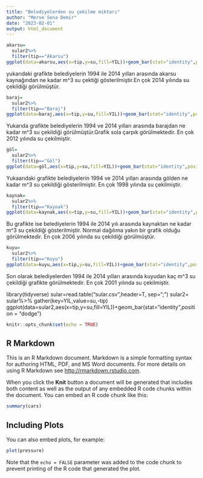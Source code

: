 ---
title: "Belediyelerden su çekilme miktarı"
author: "Merve Sena Demir"
date: "2023-02-01"
output: html_document
---
```{r}
akarsu=
  sular2%>%
  filter(tip=="Akarsu")  
ggplot(data=akarsu,aes(x=tip,y=su,fill=YIL))+geom_bar(stat="identity",position = "dodge")
```
yukarıdaki grafikte belediyelerin 1994 ile 2014 yılları arasında akarsu kaynağından ne kadar m^3 su çektiği gösterilmiştir.En çok 2014 yılında su çekildiği görülmüştür.

```{r}
baraj=
  sular2%>%
  filter(tip=="Baraj")  
ggplot(data=baraj,aes(x=tip,y=su,fill=YIL))+geom_bar(stat="identity",position = "dodge")
```
Yukarıda grafikte belediyelerin 1994 ve 2014 yılları arasında barajdan ne kadar m^3 su çekildiği görülmüştür.Grafik sola çarpık görülmektedir. En çok 2012 yılında su çekilmiştir.

```{r}
göl=
  sular2%>%
  filter(tip=="Göl")  
ggplot(data=göl,aes(x=tip,y=su,fill=YIL))+geom_bar(stat="identity",position = "dodge")
```
 Yukaarıdaki grafikte belediyelerin 1994 ve 2014 yılları arasında gölden ne kadar m^3 su çekildiği gösterilmiştir. En çok 1998 yılında su çekilmiştir.
 
```{r}
kaynak=
  sular2%>%
  filter(tip=="Kaynak")  
ggplot(data=kaynak,aes(x=tip,y=su,fill=YIL))+geom_bar(stat="identity",position = "dodge")
```
 Bu grafikte ise belediyelerin 1994 ile 2014 yılı arasında kaynaktan ne kadar m^3 su çekildiği gösterilmiştir. Normal dağılıma yakın bir grafik olduğu görülmektedir. En çok 2006 yılında su çekildiği görülmüştür.
 
```{r}
kuyu=
  sular2%>%
  filter(tip=="Kuyu")  
ggplot(data=kuyu,aes(x=tip,y=su,fill=YIL))+geom_bar(stat="identity",position = "dodge")
```
 Son olarak belediyelerden 1994 ile 2014 yılları arasında kuyudan kaç m^3 su çekildiği grafikte görülmektedir. En çok 2001 yılında su çekilmiştir.



library(tidyverse)
sular=read.table("sular.csv",header=T, sep=";")
sular2=
  sular%>%
  gather(key=YIL,value=su,-tip)
ggplot(data=sular2,aes(x=tip,y=su,fill=YIL))+geom_bar(stat="identity",position = "dodge")




```{r setup, include=FALSE}
knitr::opts_chunk$set(echo = TRUE)
```

## R Markdown

This is an R Markdown document. Markdown is a simple formatting syntax for authoring HTML, PDF, and MS Word documents. For more details on using R Markdown see <http://rmarkdown.rstudio.com>.

When you click the **Knit** button a document will be generated that includes both content as well as the output of any embedded R code chunks within the document. You can embed an R code chunk like this:

```{r cars}
summary(cars)
```

## Including Plots

You can also embed plots, for example:

```{r pressure, echo=FALSE}
plot(pressure)
```

Note that the `echo = FALSE` parameter was added to the code chunk to prevent printing of the R code that generated the plot.
